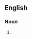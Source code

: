 {{also|eggrolls}}

==English==

===Noun===
{{head|en|noun form|head=[[egg]] [[roll]]s}}

# {{plural of|en|egg roll}}